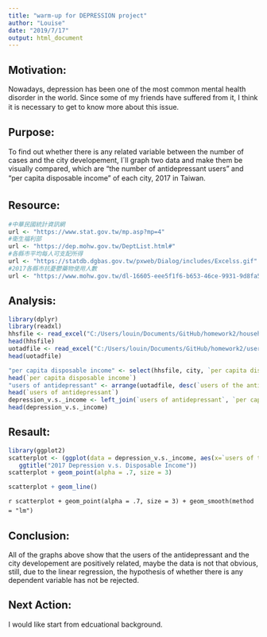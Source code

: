```yaml
---
title: "warm-up for DEPRESSION project"
author: "Louise"
date: "2019/7/17"
output: html_document
---
```


## Motivation:
  Nowadays, depression has been one of the most common mental health disorder in the world. Since some of my friends have suffered from it, I think it is necessary to get to know more about this issue.　　
  
## Purpose:  
  To find out whether there is any related variable between the number of cases and the city developement, I´ll graph two data and make them be visually compared, which are "the number of antidepressant users" and "per capita disposable income" of each city, 2017 in Taiwan. 　
  
## Resource:　　
```r
#中華民國統計資訊網　　
url <- "https://www.stat.gov.tw/mp.asp?mp=4"
#衛生福利部　　
url <- "https://dep.mohw.gov.tw/DeptList.html#"
#各縣市平均每人可支配所得　　
url <- "https://statdb.dgbas.gov.tw/pxweb/Dialog/includes/Excelss.gif"
#2017各縣市抗憂鬱藥物使用人數　　
url <- "https://www.mohw.gov.tw/dl-16605-eee5f1f6-b653-46ce-9931-9d8fa54959d7.html"
```

## Analysis:
```r
library(dplyr)
library(readxl)
hhsfile <- read_excel("C:/Users/louin/Documents/GitHub/homework2/household_statistics.xlsx")
head(hhsfile)
uotadfile <- read_excel("C:/Users/louin/Documents/GitHub/homework2/users_of_the_antidepressant_in_each_city_2017.xlsx")
head(uotadfile)

"per capita disposable income" <- select(hhsfile, city, `per capita disposable income`)
head(`per capita disposable income`)
"users of antidepressant" <- arrange(uotadfile, desc(`users of the antidepressant`))
head(`users of antidepressant`)
depression_v.s._income <- left_join(`users of antidepressant`, `per capita disposable income`, by = "city")
head(depression_v.s._income)
```

## Resault:
```r
library(ggplot2)
scatterplot <- (ggplot(data = depression_v.s._income, aes(x=`users of the antidepressant`, y=`per capita disposable income`, color="sex")) + 
   ggtitle("2017 Depression v.s. Disposable Income"))
scatterplot + geom_point(alpha = .7, size = 3)  
```

```r
scatterplot + geom_line()  
```

```r
scatterplot + geom_point(alpha = .7, size = 3) + geom_smooth(method = "lm")
```　　

## Conclusion:  
  All of the graphs above show that the users of the antidepressant and the city developement are positively related, maybe the data is not that obvious, still, due to the linear regression, the hypothesis of whether there is any dependent variable has not be rejected.
  
## Next Action:
  I would like start from edcuational background.